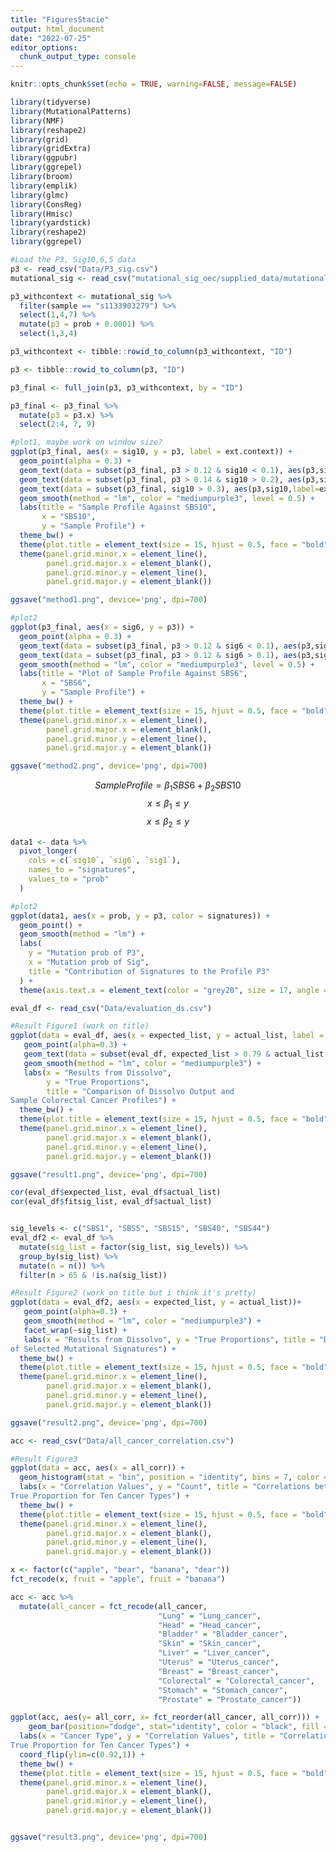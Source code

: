 ```yaml
---
title: "FiguresStacie"
output: html_document
date: "2022-07-25"
editor_options: 
  chunk_output_type: console
---
```


```r
knitr::opts_chunk$set(echo = TRUE, warning=FALSE, message=FALSE)

library(tidyverse)
library(MutationalPatterns)
library(NMF)
library(reshape2)
library(grid)
library(gridExtra)
library(ggpubr)
library(ggrepel)
library(broom)
library(emplik)
library(glmc)
library(ConsReg)
library(Hmisc)
library(yardstick)
library(reshape2)
library(ggrepel)
```

```r
#Load the P3, Sig10,6,5 data
p3 <- read_csv("Data/P3_sig.csv")
mutational_sig <- read_csv("mutational_sig_oec/supplied_data/mutational.sig.csv")

p3_withcontext <- mutational_sig %>%
  filter(sample == "s1133903279") %>%
  select(1,4,7) %>%
  mutate(p3 = prob + 0.0001) %>%
  select(1,3,4)

p3_withcontext <- tibble::rowid_to_column(p3_withcontext, "ID")

p3 <- tibble::rowid_to_column(p3, "ID")

p3_final <- full_join(p3, p3_withcontext, by = "ID")

p3_final <- p3_final %>%
  mutate(p3 = p3.x) %>%
  select(2:4, 7, 9)

#plot1, maybe work on window size?
ggplot(p3_final, aes(x = sig10, y = p3, label = ext.context)) +
  geom_point(alpha = 0.3) + 
  geom_text(data = subset(p3_final, p3 > 0.12 & sig10 < 0.1), aes(p3,sig10,label=ext.context), hjust = 4, vjust = -20.5) +
  geom_text(data = subset(p3_final, p3 > 0.14 & sig10 > 0.2), aes(p3,sig10,label=ext.context), hjust = -2, vjust = 12) +
  geom_text(data = subset(p3_final, sig10 > 0.3), aes(p3,sig10,label=ext.context), hjust = -7.25, vjust = 44) +
  geom_smooth(method = "lm", color = "mediumpurple3", level = 0.5) +
  labs(title = "Sample Profile Against SBS10", 
       x = "SBS10",
       y = "Sample Profile") +
  theme_bw() +
  theme(plot.title = element_text(size = 15, hjust = 0.5, face = "bold")) +
  theme(panel.grid.minor.x = element_line(),
        panel.grid.major.x = element_blank(),
        panel.grid.minor.y = element_line(),
        panel.grid.major.y = element_blank())

ggsave("method1.png", device='png', dpi=700)

#plot2
ggplot(p3_final, aes(x = sig6, y = p3)) +
  geom_point(alpha = 0.3) +
  geom_text(data = subset(p3_final, p3 > 0.12 & sig6 < 0.1), aes(p3,sig6,label=ext.context), hjust = 5.75, vjust = -29) +
  geom_text(data = subset(p3_final, p3 > 0.12 & sig6 > 0.1), aes(p3,sig6,label=ext.context), hjust = 1.75, vjust = -8) +
  geom_smooth(method = "lm", color = "mediumpurple3", level = 0.5) +
  labs(title = "Plot of Sample Profile Against SBS6", 
       x = "SBS6",
       y = "Sample Profile") +
  theme_bw() +
  theme(plot.title = element_text(size = 15, hjust = 0.5, face = "bold")) +
  theme(panel.grid.minor.x = element_line(),
        panel.grid.major.x = element_blank(),
        panel.grid.minor.y = element_line(),
        panel.grid.major.y = element_blank())

ggsave("method2.png", device='png', dpi=700)
```

$$Sample Profile = \beta_1SBS6 + \beta_2SBS10 $$
$$x \leq \beta_1 \leq y$$
$$x \leq \beta_2 \leq y$$


```r
data1 <- data %>%
  pivot_longer(
    cols = c(`sig10`, `sig6`, `sig1`),
    names_to = "signatures", 
    values_to = "prob"
  )

#plot2
ggplot(data1, aes(x = prob, y = p3, color = signatures)) +
  geom_point() +
  geom_smooth(method = "lm") +
  labs(
    y = "Mutation prob of P3",
    x = "Mutation prob of Sig",
    title = "Contribution of Signatures to the Profile P3"
  ) +
  theme(axis.text.x = element_text(color = "grey20", size = 17, angle = 0, hjust = 1, vjust = 0, face = "plain"), axis.text.y = element_text(color = "grey20", size = 17, angle = 0, hjust = 1, vjust = 0, face = "plain"), axis.title = element_text(size = 17), plot.title = element_text(size=22), legend.text=element_text(size=17), legend.title =element_text(size=17)) 
```

```r
eval_df <- read_csv("Data/evaluation_ds.csv")

#Result Figure1 (work on title)
ggplot(data = eval_df, aes(x = expected_list, y = actual_list, label = sig_list))+
   geom_point(alpha=0.3) +
   geom_text(data = subset(eval_df, expected_list > 0.79 & actual_list < 0.6), aes(expected_list,actual_list,label=sig_list), hjust= -0.1, vjust= 1) +
   geom_smooth(method = "lm", color = "mediumpurple3") +
   labs(x = "Results from Dissolvo", 
        y = "True Proportions",
        title = "Comparison of Dissolvo Output and 
Sample Colorectal Cancer Profiles") +
  theme_bw() +
  theme(plot.title = element_text(size = 15, hjust = 0.5, face = "bold")) +
  theme(panel.grid.minor.x = element_line(),
        panel.grid.major.x = element_blank(),
        panel.grid.minor.y = element_line(),
        panel.grid.major.y = element_blank())

ggsave("result1.png", device='png', dpi=700)

cor(eval_df$expected_list, eval_df$actual_list)
cor(eval_df$fitsig_list, eval_df$actual_list)


sig_levels <- c("SBS1", "SBS5", "SBS15", "SBS40", "SBS44")
eval_df2 <- eval_df %>%
  mutate(sig_list = factor(sig_list, sig_levels)) %>%
  group_by(sig_list) %>%
  mutate(n = n()) %>%
  filter(n > 65 & !is.na(sig_list))

#Result Figure2 (work on title but i think it's pretty)
ggplot(data = eval_df2, aes(x = expected_list, y = actual_list))+
   geom_point(alpha=0.3) +
   geom_smooth(method = "lm", color = "mediumpurple3") +
   facet_wrap(~sig_list) +
   labs(x = "Results from Dissolvo", y = "True Proportions", title = "Dissolvo Output and Sample Profiles
of Selected Mutational Signatures") +
  theme_bw() +
  theme(plot.title = element_text(size = 15, hjust = 0.5, face = "bold")) +
  theme(panel.grid.minor.x = element_line(),
        panel.grid.major.x = element_blank(),
        panel.grid.minor.y = element_line(),
        panel.grid.major.y = element_blank())

ggsave("result2.png", device='png', dpi=700)

acc <- read_csv("Data/all_cancer_correlation.csv")

#Result Figure3
ggplot(data = acc, aes(x = all_corr)) +
  geom_histogram(stat = "bin", position = "identity", bins = 7, color = "black", fill = "#D1C4E9") + 
  labs(x = "Correlation Values", y = "Count", title = "Correlations between Dissolvo and 
True Proportion for Ten Cancer Types") +
  theme_bw() +
  theme(plot.title = element_text(size = 15, hjust = 0.5, face = "bold")) +
  theme(panel.grid.minor.x = element_line(),
        panel.grid.major.x = element_blank(),
        panel.grid.minor.y = element_line(),
        panel.grid.major.y = element_blank())

x <- factor(c("apple", "bear", "banana", "dear"))
fct_recode(x, fruit = "apple", fruit = "banana")

acc <- acc %>%
  mutate(all_cancer = fct_recode(all_cancer,
                                 "Lung" = "Lung_cancer",
                                 "Head" = "Head_cancer",
                                 "Bladder" = "Bladder_cancer", 
                                 "Skin" = "Skin_cancer",
                                 "Liver" = "Liver_cancer",
                                 "Uterus" = "Uterus_cancer",
                                 "Breast" = "Breast_cancer",
                                 "Colorectal" = "Colorectal_cancer", 
                                 "Stomach" = "Stomach_cancer",
                                 "Prostate" = "Prostate_cancer"))

ggplot(acc, aes(y= all_corr, x= fct_reorder(all_cancer, all_corr))) + 
    geom_bar(position="dodge", stat="identity", color = "black", fill = "#D1C4E9" ) +
  labs(x = "Cancer Type", y = "Correlation Values", title = "Correlations between Dissolvo and 
True Proportion for Ten Cancer Types") +
  coord_flip(ylim=c(0.92,1)) +
  theme_bw() +
  theme(plot.title = element_text(size = 15, hjust = 0.5, face = "bold")) +
  theme(panel.grid.minor.x = element_line(),
        panel.grid.major.x = element_blank(),
        panel.grid.minor.y = element_line(),
        panel.grid.major.y = element_blank())


ggsave("result3.png", device='png', dpi=700)
```
